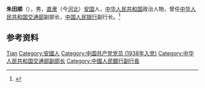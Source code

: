 '''朱田顺'''（{{bd|1920年|4月|2004年|5月22日}}），男，[[直隶|直隶]]（今[[河北|河北]]）[[安国县|安国]]人，[[中华人民共和国|中华人民共和国]]政治人物，曾任[[中华人民共和国交通部|中华人民共和国交通部]]副部长，[[中国人民银行|中国人民银行]]副行长。<ref>{{Cite web|title=中国人民银行原副行长朱田顺逝世|url=http://finance.sina.com.cn/crz/20040602/0803790793.shtml|accessdate=2020-09-15|work=新华网|archive-date=2019-01-29|archive-url=https://web.archive.org/web/20190129011015/http://finance.sina.com.cn/crz/20040602/0803790793.shtml|dead-url=no}}</ref>

== 参考资料 ==
{{reflist}}

{{中国人物小作品}}

{{Authority control}}
{{DEFAULTSORT:Zhu朱}}
[[Category:朱姓|Tian]]
[[Category:安國人|Category:安國人]]
[[Category:中国共产党党员_(1938年入党)|Category:中国共产党党员 (1938年入党)]]
[[Category:中华人民共和国交通部副部长|Category:中华人民共和国交通部副部长]]
[[Category:中國人民銀行副行長|Category:中國人民銀行副行長]]